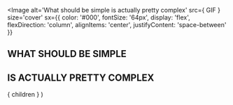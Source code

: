 
<Image
  alt='What should be simple is actually pretty complex'
  src={ GIF }
  size='cover'
  sx={{
    color: '#000',
    fontSize: '64px',
    display: 'flex',
    flexDirection: 'column',
    alignItems: 'center',
    justifyContent: 'space-between'
  }}
>
  <Appear>
    <h2>WHAT SHOULD BE SIMPLE</h2>
    <h2>IS ACTUALLY PRETTY COMPLEX</h2>
  </Appear>
</Image>


  <Layout>
    { children }
  </Layout>
)
